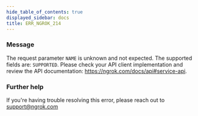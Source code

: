 ```yaml
---
hide_table_of_contents: true
displayed_sidebar: docs
title: ERR_NGROK_214
---
```


### Message

The request parameter `NAME` is unknown and not expected. The supported fields are: `SUPPORTED`. Please check your API client implementation and review the API documentation: https://ngrok.com/docs/api#service-api.

### Further help

If you're having trouble resolving this error, please reach out to [support@ngrok.com](mailto:support@ngrok.com?subject=Help%20with%20ERR_NGROK_214)
